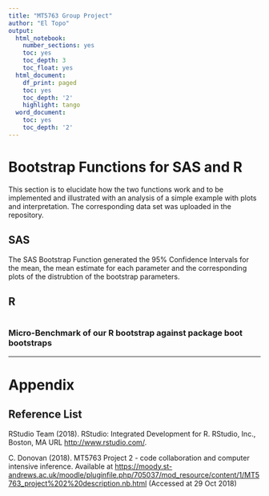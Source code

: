 ```yaml
---
title: "MT5763 Group Project"
author: "El Topo"
output:
  html_notebook:
    number_sections: yes
    toc: yes
    toc_depth: 3
    toc_float: yes
  html_document:
    df_print: paged
    toc: yes
    toc_depth: '2'
    highlight: tango
  word_document:
    toc: yes
    toc_depth: '2'
---
```


# Bootstrap Functions for SAS and R 

This section is to elucidate how the two functions work and to be implemented and illustrated with an analysis of a simple example with plots and interpretation.  The corresponding data set was uploaded in the repository. 

## SAS

The SAS Bootstrap Function generated the 95% Confidence Intervals for the mean, the mean estimate for each parameter and the corresponding plots of the distrubtion of the bootstrap parameters.

## R

```r



```
### Micro-Benchmark of our R bootstrap against package **boot** bootstraps


-----------------------

# Appendix

## Reference List

RStudio Team (2018). RStudio: Integrated Development for R. RStudio, Inc., Boston, MA URL <http://www.rstudio.com/>.

C. Donovan (2018). MT5763 Project 2 - code collaboration and computer intensive inference. Available at <https://moody.st-andrews.ac.uk/moodle/pluginfile.php/705037/mod_resource/content/1/MT5763_project%202%20description.nb.html> (Accessed at 29 Oct 2018) 